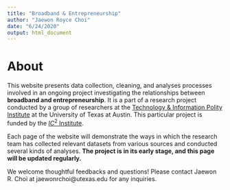 ```yaml
---
title: "Broadband & Entrepreneurship"
author: "Jaewon Royce Choi"
date: "6/24/2020"
output: html_document
---
```


# About

This website presents data collection, cleaning, and analyses processes involved in an ongoing project investigating the relationships between **broadband and entrepreneurship**. It is a part of a research project conducted by a group of researchers at the [Technology & Information Polity Institute](https://texastipi.org) at the University of Texas at Austin. This particular project is funded by the [$IC^{2}$ Institute](https://ic2.utexas.edu).

Each page of the website will demonstrate the ways in which the research team has collected relevant datasets from various sources and conducted several kinds of analyses. **The project is in its early stage, and this page will be updated regularly.**

We welcome thoughtful feedbacks and questions! Please contact Jaewon R. Choi at jaewonrchoi@utexas.edu for any inquiries.